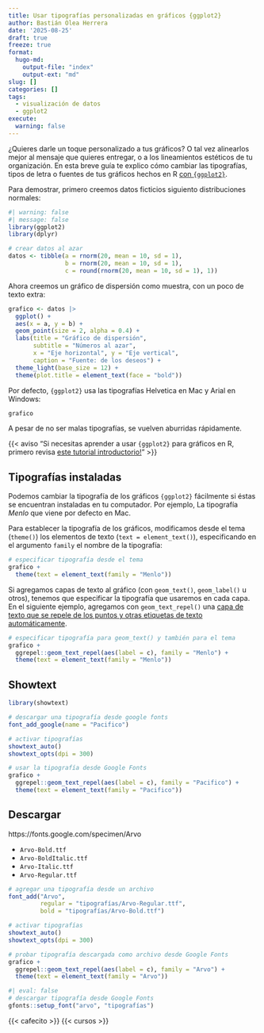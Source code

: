 ```yaml
---
title: Usar tipografías personalizadas en gráficos {ggplot2}
author: Bastián Olea Herrera
date: '2025-08-25'
draft: true
freeze: true
format:
  hugo-md:
    output-file: "index"
    output-ext: "md"
slug: []
categories: []
tags:
  - visualización de datos
  - ggplot2
execute: 
  warning: false
---
```


¿Quieres darle un toque personalizado a tus gráficos? O tal vez alinearlos mejor al mensaje que quieres entregar, o a los lineamientos estéticos de tu organización. En esta breve guía te explico cómo cambiar las tipografías, tipos de letra o fuentes de tus gráficos hechos en R [con `{ggplot2}`](/tags/ggplot2/).

Para demostrar, primero creemos datos ficticios siguiento distribuciones normales:

```r
#| warning: false
#| message: false
library(ggplot2)
library(dplyr)

# crear datos al azar
datos <- tibble(a = rnorm(20, mean = 10, sd = 1),
                b = rnorm(20, mean = 10, sd = 1),
                c = round(rnorm(20, mean = 10, sd = 1), 1))
```

Ahora creemos un gráfico de dispersión como muestra, con un poco de texto extra:

```r
grafico <- datos |> 
  ggplot() +
  aes(x = a, y = b) +
  geom_point(size = 2, alpha = 0.4) +
  labs(title = "Gráfico de dispersión",
       subtitle = "Números al azar",
       x = "Eje horizontal", y = "Eje vertical",
       caption = "Fuente: de los deseos") +
  theme_light(base_size = 12) +
  theme(plot.title = element_text(face = "bold"))
```

Por defecto, `{ggplot2}` usa las tipografías Helvetica en Mac y Arial en Windows:

```r
grafico
```

A pesar de no ser malas tipografías, se vuelven aburridas rápidamente.


{{< aviso "Si necesitas aprender a usar `{ggplot2}` para gráficos en R, primero revisa [este tutorial introductorio!](http://localhost:4321/blog/r_introduccion/tutorial_visualizacion_ggplot/)" >}}

## Tipografías instaladas

Podemos cambiar la tipografía de los gráficos `{ggplot2}` fácilmente si éstas se encuentran instaladas en tu computador. Por ejemplo, La tipografía _Menlo_ que viene por defecto en Mac.

Para establecer la tipografía de los gráficos, modificamos desde el tema (`theme()`) los elementos de texto (`text = element_text()`), especificando en el argumento `family` el nombre de la tipografía:

```r
# especificar tipografía desde el tema
grafico +
  theme(text = element_text(family = "Menlo"))
```

Si agregamos capas de texto al gráfico (con `geom_text()`, `geom_label()` u otros), tenemos que especificar la tipografía que usaremos en cada capa. En el siguiente ejemplo, agregamos con `geom_text_repel()` una [capa de texto que se repele de los puntos y otras etiquetas de texto automáticamente](/blog/ggrepel/).

```r
# especificar tipografía para geom_text() y también para el tema
grafico +
  ggrepel::geom_text_repel(aes(label = c), family = "Menlo") +
  theme(text = element_text(family = "Menlo"))
```




## Showtext

```r
library(showtext)

# descargar una tipografía desde google fonts
font_add_google(name = "Pacifico")

# activar tipografías
showtext_auto()
showtext_opts(dpi = 300)

# usar la tipografía desde Google Fonts
grafico +
  ggrepel::geom_text_repel(aes(label = c), family = "Pacifico") +
  theme(text = element_text(family = "Pacifico"))
```


## Descargar

https://fonts.google.com/specimen/Arvo

- `Arvo-Bold.ttf`
- `Arvo-BoldItalic.ttf`
- `Arvo-Italic.ttf`
- `Arvo-Regular.ttf`

```r
# agregar una tipografía desde un archivo
font_add("Arvo", 
         regular = "tipografías/Arvo-Regular.ttf",
         bold = "tipografías/Arvo-Bold.ttf")

# activar tipografías
showtext_auto()
showtext_opts(dpi = 300)

# probar tipografía descargada como archivo desde Google Fonts
grafico +
  ggrepel::geom_text_repel(aes(label = c), family = "Arvo") +
  theme(text = element_text(family = "Arvo"))
```


```r
#| eval: false
# descargar tipografía desde Google Fonts
gfonts::setup_font("arvo", "tipografías")
```




{{< cafecito >}}
{{< cursos >}}